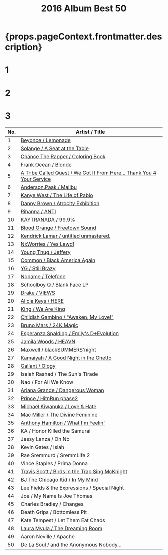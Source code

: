 ﻿---
title: 2016 Album Best 50
tabs: ['2019', '2018', '2017', '2016']
description: 2016 Black Music Album Best 50 by planet.ky
keywords: '2016, album best 50, CD best 50, black music, Hip-Hop, Rap, Soul, R&B'
---


<h1> {props.pageContext.frontmatter.description} </h1>

<Row>
<Column colMd={3} colLg={3} noGutterMdLeft>
<h1>1</h1>
<Review1 />
</Column>
<Column colMd={3} colLg={3} noGutterMdLeft>
<h1>2</h1>
<Review2 />
</Column>
<Column colMd={3} colLg={3} noGutterMdLeft>
<h1>3</h1>
<Review3 />
</Column>
</Row>

| No. |		Artist / Title					                                                              |
| --- | --------------------------------------------------------------------------------------- |
| 1	  |[Beyonce / Lemonade](/review/beyonce5L)	                                                |
| 2	  |[Solange / A Seat at the Table](/review/solange3L)	                                      |
| 3	  |[Chance The Rapper / Coloring Book](/review/chancetherapper2L)	                          |
| 4	  |[Frank Ocean / Blonde](/review/frankocean3L)	                                            |
| 5	  |[A Tribe Called Quest / We Got It From Here... Thank You 4 Your Service](/review/atcq2L) |
| 6	  |[Anderson.Paak / Malibu](http://planetky.com/andersonpaak2.htm)	                        |
| 7	  |[Kanye West / The Life of Pablo](/review/kanyewest8L)	                                  |
| 8	  |[Danny Brown / Atrocity Exhibition](/review/dannybrown3L)	                              |
| 9	  |[Rihanna / ANTI](/review/rihanna3L)	                                                    |
| 10  |[KAYTRANADA / 99.9%](/review/kaytranada1L)	                                              |
| 11  |[Blood Orange / Freetown Sound](/review/bloodorange2L)	                                  |
| 12  |[Kendrick Lamar / untitled unmastered.](/review/kendricklamar4L)	                        |
| 13  |[NxWorries / Yes Lawd!](/review/nxworries1L)	                                            | 
| 14  |[Young Thug / Jeffery](/review/youngthug2L)	                                            |
| 15  |[Common / Black America Again](/review/common8L)	                                        |
| 16  |[YG / Still Brazy](/review/yg2L)	                                                        |
| 17  |[Noname / Telefone](/review/noname1L)	                                                  |
| 18  |[Schoolboy Q / Blank Face LP](/review/schoolboyq3L)	                                    |
| 19  |[Drake / VIEWS](http://planetky.com/drake6.htm)	                                        |
| 20  |[Alicia Keys / HERE](/review/aliciakeys6L)	                                              |
| 21  |[King / We Are King](http://planetky.com/king1.htm)	                                    |
| 22  |[Childish Gambino / "Awaken, My Love!"](/review/childishgambino1L)	                      |
| 23  |[Bruno Mars / 24K Magic](/review/brunomars3L)	                                          |
| 24  |[Esperanza Spalding / Emily's D+Evolution](http://planetky.com/espalding2.htm)	          |
| 25  |[Jamila Woods / HEAVN](/review/jamilawoods1L)	                                          |
| 26  |[Maxwell / blackSUMMERS'night](/review/maxwell4L)	                                      |
| 27  |[Kamaiyah / A Good Night in the Ghetto](/review/kamaiyah1L)	                            |
| 28  |[Gallant / Ology](/review/gallant1L)	                                                    |
| 29  |Isaiah Rashad / The Sun's Tirade					                                                |
| 30  |Nao / For All We Know					                                                          |
| 31  |[Ariana Grande / Dangerous Woman](http://planetky.com/arianagrande3.htm)	                |
| 32  |[Prince / HitnRun phase2](http://planetky.com/prince9.htm)	                              |
| 33  |[Michael Kiwanuka / Love & Hate](/review/mkiwanuka2L)	                                  |
| 34  |[Mac Miller / The Divine Feminine](/review/macmiller1L)	                                |
| 35  |[Anthony Hamilton / What I'm Feelin'](/review/anthonyhamilton5L)	                        |
| 36  |KA / Honor Killed the Samurai					                                                  |
| 37  |Jessy Lanza / Oh No					                                                            |
| 38  |Kevin Gates / Islah					                                                            |
| 39  |Rae Sremmurd / SremmLife 2					                                                      |
| 40  |Vince Staples / Prima Donna			                                      		              |
| 41  |[Travis Scott / Birds in the Trap Sing McKnight](/review/travisscott2L)	                |
| 42  |[BJ The Chicago Kid / In My Mind](http://planetky.com/bjthechicagokid1.htm)	            |
| 43  |Lee Fields & the Expressions / Special Night					                                    |
| 44  |Joe / My Name Is Joe Thomas					                                                    |
| 45  |Charles Bradley / Changes					                                                      |
| 46  |Death Grips / Bottomless Pit					                                                    |
| 47  |Kate Tempest / Let Them Eat Chaos					                                              |
| 48  |[Laura Mvula / The Dreaming Room](/review/lauramvula2L)	                                |
| 49  |Aaron Neville / Apache					                                                          | 
| 50  |De La Soul / and the Anonymous Nobody…					                                          |
  